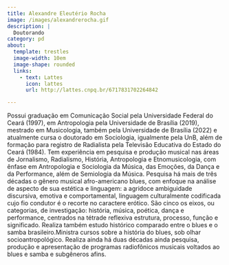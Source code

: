 ```yaml
---
title: Alexandre Eleutério Rocha
image: /images/alexandrerocha.gif
description: |
  Doutorando
category: pd
about:
  template: trestles
  image-width: 10em
  image-shape: rounded
  links:
    - text: Lattes
      icon: lattes
      url: http://lattes.cnpq.br/6717831702264842

---
```


Possui graduação em Comunicação Social pela Universidade Federal do Ceará (1997), em Antropologia pela Universidade de Brasília (2019), mestrado em Musicologia, também pela Universidade de Brasília (2022) e atualmente cursa o doutorado em Sociologia, igualmente pela UnB, além de formação para registro de Radialista pela Televisão Educativa do Estado do Ceará (1984). Tem experiência em pesquisa e produção musical nas áreas de Jornalismo, Radialismo, História, Antropologia e Etnomusicologia, com ênfase em Antropologia e Sociologia da Música, das Emoções, da Dança e da Performance, além de Semiologia da Música. Pesquisa há mais de três décadas o gênero musical afro-americano blues, com enfoque na análise de aspecto de sua estética e linguagem: a agridoce ambiguidade discursiva, emotiva e comportamental, linguagem culturalmente codificada cujo fio condutor é o recorte no caractere erótico. São cinco os eixos, ou categorias, de investigação: história, música, poética, dança e performance, centrados na tétrade reflexiva estrutura, processo, função e significado. Realiza também estudo histórico comparado entre o blues e o samba brasileiro.Ministra cursos sobre a história do blues, sob olhar socioantropológico. Realiza ainda há duas décadas ainda pesquisa, produção e apresentação de programas radiofônicos musicais voltados ao blues e samba e subgêneros afins. 
